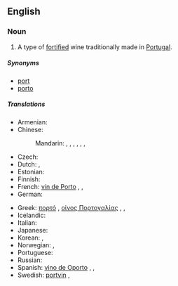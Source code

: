 ==English==

===Noun===
{{en-noun|sg=[[port]] [[wine]]}}

# A type of [[fortified]] wine traditionally made in [[Portugal]].

=====Synonyms=====
* [[port]]
* [[porto]]

=====Translations=====
{{trans-top|A type of fortified wine traditionally made in Portugal}}
* Armenian: {{t-|hy|պորտվեյն|tr=portveyn}}
* Chinese:
*: Mandarin: {{t|zh|波酒|tr=bōjiǔ|sc=Hani}}, {{t|zh|波特酒|tr=bōtèjiǔ|sc=Hani}}, {{t|zh|缽酒|sc=Hani}}, {{t|zh|钵酒|tr=bōjiǔ|sc=Hani}}, {{t|zh|砵酒|tr=bōjiǔ|sc=Hani}}, {{t|zh|波爾圖葡萄酒|sc=Hani}}, {{t|zh|波尔图葡萄酒|tr=Bō'ěrtú pútáojiǔ|sc=Hani}}
* Czech: {{t|cs|portské}}
* Dutch: {{t+|nl|porto}}, {{t+|nl|port|m}}
* Estonian: {{t-|et|portvein}}
* Finnish: {{t-|fi|portviini}}
* French: [[vin de Porto]] {{m}}, {{t|fr|porto|m}}, {{t|fr|vin de Porto|m}}
* German: {{t+|de|Portwein|m}}
{{trans-mid}}
* Greek: [[πορτό]] {{n}}, [[οίνος Πορτογαλίας]] {{m}}, {{t|el|πορτό|n|tr=portó|sc=Grek}}, {{t|el|οίνος Πορτογαλίας|m|tr=oínos Portogalías|sc=Grek}}
* Icelandic: {{t|is|púrtvín|n}}
* Italian: {{t+|it|porto|m}}
* Japanese: {{t|ja|ポートワイン|tr=pōtowain|sc=Jpan}}
* Korean: {{t|ko|포트 포도주|tr=poteu podoju|sc=Kore}}, {{t|ko|포트 와인|tr=poteu wain|sc=Kore}}
* Norwegian: {{t|no|portvin|m}}, {{qualifier|slang}} {{t|no|port|m}}
* Portuguese: {{t+|pt|vinho do Porto|m}}
* Russian: {{t|ru|портвейн|m|sc=Cyrl|tr=portvéjn|alt=портве́йн}}
* Spanish: [[vino de Oporto]] {{m}}, {{t|es|vino de Oporto|m}}, {{t|es|oporto|m}}
* Swedish: [[portvin]] {{n}}, {{t|sv|portvin|n}}
{{trans-bottom}}